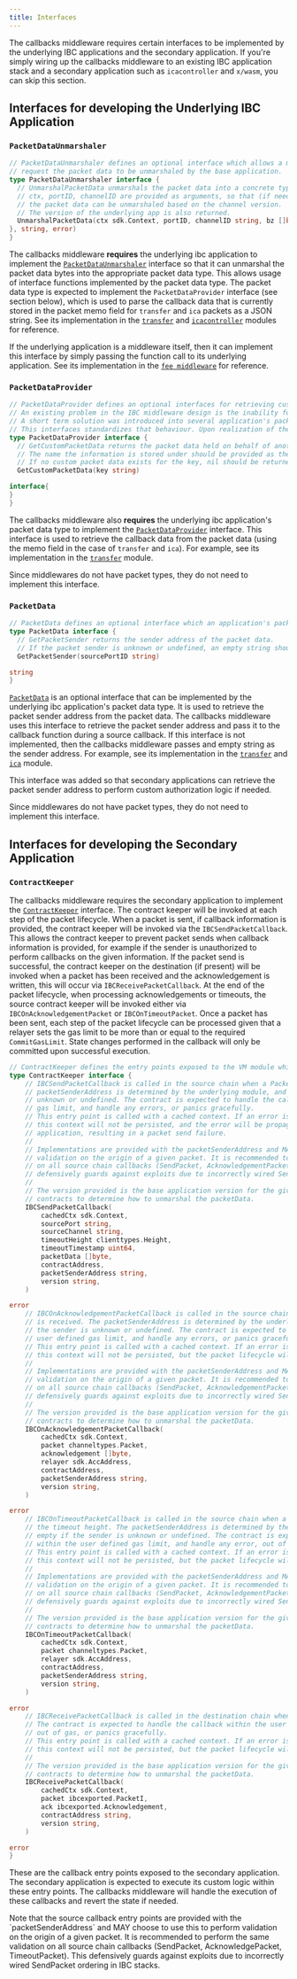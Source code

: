 ```yaml
---
title: Interfaces
---
```

The callbacks middleware requires certain interfaces to be implemented by the underlying IBC applications and the secondary application. If you're simply wiring up the callbacks middleware to an existing IBC application stack and a secondary application such as `icacontroller` and `x/wasm`, you can skip this section.

## Interfaces for developing the Underlying IBC Application

### `PacketDataUnmarshaler`

```go
// PacketDataUnmarshaler defines an optional interface which allows a middleware to
// request the packet data to be unmarshaled by the base application.
type PacketDataUnmarshaler interface {
  // UnmarshalPacketData unmarshals the packet data into a concrete type
  // ctx, portID, channelID are provided as arguments, so that (if needed)
  // the packet data can be unmarshaled based on the channel version.
  // The version of the underlying app is also returned.
  UnmarshalPacketData(ctx sdk.Context, portID, channelID string, bz []byte) (interface{
}, string, error)
}
```

The callbacks middleware **requires** the underlying ibc application to implement the [`PacketDataUnmarshaler`](https://github.com/cosmos/ibc-go/blob/v7.3.0/modules/core/05-port/types/module.go#L142-L147) interface so that it can unmarshal the packet data bytes into the appropriate packet data type. This allows usage of interface functions implemented by the packet data type. The packet data type is expected to implement the `PacketDataProvider` interface (see section below), which is used to parse the callback data that is currently stored in the packet memo field for `transfer` and `ica` packets as a JSON string. See its implementation in the [`transfer`](https://github.com/cosmos/ibc-go/blob/v7.3.0/modules/apps/transfer/ibc_module.go#L303-L313) and [`icacontroller`](https://github.com/cosmos/ibc-go/blob/v7.3.0/modules/apps/27-interchain-accounts/controller/ibc_middleware.go#L258-L268) modules for reference.

If the underlying application is a middleware itself, then it can implement this interface by simply passing the function call to its underlying application. See its implementation in the [`fee middleware`](https://github.com/cosmos/ibc-go/blob/v7.3.0/modules/apps/29-fee/ibc_middleware.go#L368-L378) for reference.

### `PacketDataProvider`

```go
// PacketDataProvider defines an optional interfaces for retrieving custom packet data stored on behalf of another application.
// An existing problem in the IBC middleware design is the inability for a middleware to define its own packet data type and insert packet sender provided information.
// A short term solution was introduced into several application's packet data to utilize a memo field to carry this information on behalf of another application.
// This interfaces standardizes that behaviour. Upon realization of the ability for middleware's to define their own packet data types, this interface will be deprecated and removed with time.
type PacketDataProvider interface {
  // GetCustomPacketData returns the packet data held on behalf of another application.
  // The name the information is stored under should be provided as the key.
  // If no custom packet data exists for the key, nil should be returned.
  GetCustomPacketData(key string)

interface{
}
}
```

The callbacks middleware also **requires** the underlying ibc application's packet data type to implement the [`PacketDataProvider`](https://github.com/cosmos/ibc-go/blob/v7.3.0/modules/core/exported/packet.go#L43-L52) interface. This interface is used to retrieve the callback data from the packet data (using the memo field in the case of `transfer` and `ica`). For example, see its implementation in the [`transfer`](https://github.com/cosmos/ibc-go/blob/v7.3.0/modules/apps/transfer/types/packet.go#L85-L105) module.

Since middlewares do not have packet types, they do not need to implement this interface.

### `PacketData`

```go
// PacketData defines an optional interface which an application's packet data structure may implement.
type PacketData interface {
  // GetPacketSender returns the sender address of the packet data.
  // If the packet sender is unknown or undefined, an empty string should be returned.
  GetPacketSender(sourcePortID string)

string
}
```

[`PacketData`](https://github.com/cosmos/ibc-go/blob/v7.3.0/modules/core/exported/packet.go#L36-L41) is an optional interface that can be implemented by the underlying ibc application's packet data type. It is used to retrieve the packet sender address from the packet data. The callbacks middleware uses this interface to retrieve the packet sender address and pass it to the callback function during a source callback. If this interface is not implemented, then the callbacks middleware passes and empty string as the sender address. For example, see its implementation in the [`transfer`](https://github.com/cosmos/ibc-go/blob/v7.3.0/modules/apps/transfer/types/packet.go#L74-L83) and [`ica`](https://github.com/cosmos/ibc-go/blob/v7.3.0/modules/apps/27-interchain-accounts/types/packet.go#L78-L92) module.

This interface was added so that secondary applications can retrieve the packet sender address to perform custom authorization logic if needed.

Since middlewares do not have packet types, they do not need to implement this interface.

## Interfaces for developing the Secondary Application

### `ContractKeeper`

The callbacks middleware requires the secondary application to implement the [`ContractKeeper`](https://github.com/cosmos/ibc-go/blob/v7.3.0/modules/apps/callbacks/types/expected_keepers.go#L11-L83) interface. The contract keeper will be invoked at each step of the packet lifecycle. When a packet is sent, if callback information is provided, the contract keeper will be invoked via the `IBCSendPacketCallback`. This allows the contract keeper to prevent packet sends when callback information is provided, for example if the sender is unauthorized to perform callbacks on the given information. If the packet send is successful, the contract keeper on the destination (if present) will be invoked when a packet has been received and the acknowledgement is written, this will occur via `IBCReceivePacketCallback`. At the end of the packet lifecycle, when processing acknowledgements or timeouts, the source contract keeper will be invoked either via `IBCOnAcknowledgementPacket` or `IBCOnTimeoutPacket`. Once a packet has been sent, each step of the packet lifecycle can be processed given that a relayer sets the gas limit to be more than or equal to the required `CommitGasLimit`. State changes performed in the callback will only be committed upon successful execution.

```go expandable
// ContractKeeper defines the entry points exposed to the VM module which invokes a smart contract
type ContractKeeper interface {
	// IBCSendPacketCallback is called in the source chain when a PacketSend is executed. The
	// packetSenderAddress is determined by the underlying module, and may be empty if the sender is
	// unknown or undefined. The contract is expected to handle the callback within the user defined
	// gas limit, and handle any errors, or panics gracefully.
	// This entry point is called with a cached context. If an error is returned, then the changes in
	// this context will not be persisted, and the error will be propagated to the underlying IBC
	// application, resulting in a packet send failure.
	//
	// Implementations are provided with the packetSenderAddress and MAY choose to use this to perform
	// validation on the origin of a given packet. It is recommended to perform the same validation
	// on all source chain callbacks (SendPacket, AcknowledgementPacket, TimeoutPacket). This
	// defensively guards against exploits due to incorrectly wired SendPacket ordering in IBC stacks.
	//
	// The version provided is the base application version for the given packet send. This allows
	// contracts to determine how to unmarshal the packetData.
	IBCSendPacketCallback(
		cachedCtx sdk.Context,
		sourcePort string,
		sourceChannel string,
		timeoutHeight clienttypes.Height,
		timeoutTimestamp uint64,
		packetData []byte,
		contractAddress,
		packetSenderAddress string,
		version string,
	)

error
	// IBCOnAcknowledgementPacketCallback is called in the source chain when a packet acknowledgement
	// is received. The packetSenderAddress is determined by the underlying module, and may be empty if
	// the sender is unknown or undefined. The contract is expected to handle the callback within the
	// user defined gas limit, and handle any errors, or panics gracefully.
	// This entry point is called with a cached context. If an error is returned, then the changes in
	// this context will not be persisted, but the packet lifecycle will not be blocked.
	//
	// Implementations are provided with the packetSenderAddress and MAY choose to use this to perform
	// validation on the origin of a given packet. It is recommended to perform the same validation
	// on all source chain callbacks (SendPacket, AcknowledgementPacket, TimeoutPacket). This
	// defensively guards against exploits due to incorrectly wired SendPacket ordering in IBC stacks.
	//
	// The version provided is the base application version for the given packet send. This allows
	// contracts to determine how to unmarshal the packetData.
	IBCOnAcknowledgementPacketCallback(
		cachedCtx sdk.Context,
		packet channeltypes.Packet,
		acknowledgement []byte,
		relayer sdk.AccAddress,
		contractAddress,
		packetSenderAddress string,
		version string,
	)

error
	// IBCOnTimeoutPacketCallback is called in the source chain when a packet is not received before
	// the timeout height. The packetSenderAddress is determined by the underlying module, and may be
	// empty if the sender is unknown or undefined. The contract is expected to handle the callback
	// within the user defined gas limit, and handle any error, out of gas, or panics gracefully.
	// This entry point is called with a cached context. If an error is returned, then the changes in
	// this context will not be persisted, but the packet lifecycle will not be blocked.
	//
	// Implementations are provided with the packetSenderAddress and MAY choose to use this to perform
	// validation on the origin of a given packet. It is recommended to perform the same validation
	// on all source chain callbacks (SendPacket, AcknowledgementPacket, TimeoutPacket). This
	// defensively guards against exploits due to incorrectly wired SendPacket ordering in IBC stacks.
	//
	// The version provided is the base application version for the given packet send. This allows
	// contracts to determine how to unmarshal the packetData.
	IBCOnTimeoutPacketCallback(
		cachedCtx sdk.Context,
		packet channeltypes.Packet,
		relayer sdk.AccAddress,
		contractAddress,
		packetSenderAddress string,
		version string,
	)

error
	// IBCReceivePacketCallback is called in the destination chain when a packet acknowledgement is written.
	// The contract is expected to handle the callback within the user defined gas limit, and handle any errors,
	// out of gas, or panics gracefully.
	// This entry point is called with a cached context. If an error is returned, then the changes in
	// this context will not be persisted, but the packet lifecycle will not be blocked.
	//
	// The version provided is the base application version for the given packet send. This allows
	// contracts to determine how to unmarshal the packetData.
	IBCReceivePacketCallback(
		cachedCtx sdk.Context,
		packet ibcexported.PacketI,
		ack ibcexported.Acknowledgement,
		contractAddress string,
		version string,
	)

error
}
```

These are the callback entry points exposed to the secondary application. The secondary application is expected to execute its custom logic within these entry points. The callbacks middleware will handle the execution of these callbacks and revert the state if needed.

<Tip>
Note that the source callback entry points are provided with the `packetSenderAddress` and MAY choose to use this to perform validation on the origin of a given packet. It is recommended to perform the same validation on all source chain callbacks (SendPacket, AcknowledgePacket, TimeoutPacket). This defensively guards against exploits due to incorrectly wired SendPacket ordering in IBC stacks.
</Tip>
